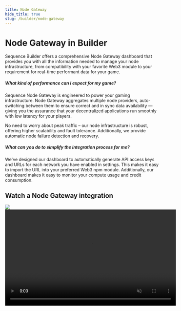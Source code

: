 ```yaml
---
title: Node Gateway
hide_title: true
slug: /builder/node-gateway
---
```


# Node Gateway in Builder

Sequence Builder offers a comprehensive Node Gateway dashboard that provides you with all the information needed to manage your node infrastructure, from compatibility with your favorite Web3 module to your requirement for real-time performant data for your game.

##### What kind of performance can I expect for my game?
Sequence Node Gateway is engineered to power your gaming infrastructure. Node Gateway aggregates multiple node providers, auto-switching between them to ensure correct and in sync data availability — giving you the assurance that your decentralized applications run smoothly with low latency for your players.

No need to worry about peak traffic – our node infrastructure is robust, offering higher scalability and fault tolerance. Additionally, we provide automatic node failure detection and recovery.

##### What can you do to simplify the integration process for me?
We've designed our dashboard to automatically generate API access keys and URLs for each network you have enabled in settings. This makes it easy to import the URL into your preferred Web3 npm module. Additionally, our dashboard makes it easy to monitor your compute usage and credit consumption.

## Watch a Node Gateway integration
<div class="video-container">
    <img class="preview-image" src="/img/builder/builder_node_gateway_preview_video.png" />
    <video class="video-frame" width="560" height="315" controls muted src="/video/builder/06_Node_Gateway.mp4" type="video/mp4" />
</div>